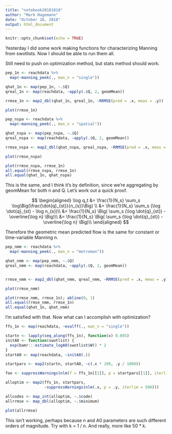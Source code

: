 ```yaml
---
title: "notebook20181018"
author: "Mark Hagemann"
date: "October 18, 2018"
output: html_document
---
```


```r
knitr::opts_chunk$set(echo = TRUE)
```

Yesterday I did some work making functions for characterizing Manning from swotlists. Now I should be able to run them all. 

Still need to push on optimization method, but stats method should work. 

```r
pep_1n <- reachdata %>% 
  map(~manning_peek(., man_n = "single"))

qhat_1n <- map(pep_1n, ~.$Q)
qreal_1n <- map(reachdata, ~apply(.$Q, 2, geomMean))

rrmse_1n <- map2_dbl(qhat_1n, qreal_1n, ~RRMSE(pred = .x, meas = .y))

plot(rrmse_1n)

```


```r
pep_nspa <- reachdata %>% 
  map(~manning_peek(., man_n = "spatial"))

qhat_nspa <- map(pep_nspa, ~.$Q)
qreal_nspa <- map(reachdata, ~apply(.$Q, 2, geomMean))

rrmse_nspa <- map2_dbl(qhat_nspa, qreal_nspa, ~RRMSE(pred = .x, meas = .y))

plot(rrmse_nspa)

plot(rrmse_nspa, rrmse_1n)
all.equal(rrmse_nspa, rrmse_1n)
all.equal(qhat_1n, qhat_nspa)
```

This is the same, and I think it's by definition, since we're aggregating by geomMean for both n and Q. Let's work out a quick proof. 

$$
\begin{aligned}
\log q_t &= \frac{1}{N_s} \sum_s \log\Big(\frac{\dot{q}_{st}}{n_{s}}\Big) \\
&= \frac{1}{N_s} \sum_s (\log \dot{q}_{st} - \log n_{s})\\
&= \frac{1}{N_s} \Big( \sum_s (\log \dot{q}_{st}) - \overline{\log n} \Big)\\
&= \frac{1}{N_s} \Big( \sum_s (\log \dot{q}_{st}) - \overline{\log n} \Big)\\
\end{aligned}
$$

Therefore the geometric mean predicted flow is the same for constant or time-variable Manning n. 


```r
pep_nmm <- reachdata %>% 
  map(~manning_peek(., man_n = "metroman"))

qhat_nmm <- map(pep_nmm, ~.$Q)
qreal_nmm <- map(reachdata, ~apply(.$Q, 2, geomMean))


rrmse_nmm <- map2_dbl(qhat_nmm, qreal_nmm, ~RRMSE(pred = .x, meas = .y))

plot(rrmse_nmm)

plot(rrmse_nmm, rrmse_1n); abline(0, 1)
all.equal(rrmse_nmm, rrmse_1n)
all.equal(qhat_1n, qhat_nmm)
```


I'm satisfied with that. Now what can I accomplish with optimization?

```r
ffs_1n <- map(reachdata, ~evalff(., man_n = "single"))

startn <- lapply(seq_along(ffs_1n), function(x) 0.005)
initA0 <- function(swotlist) {
  exp(bamr:::estimate_logA0(swotlist$W)) * 2
}
startA0 <- map(reachdata, ~initA0(.))

startpars <- map2(startn, startA0, ~c(.x * 100, .y / 1000))

foo <- suppressWarnings(nlm(f = ffs_1n[[1]], p = startpars[[1]], iterlim = 500))

alloptim <- map2(ffs_1n, startpars, 
                 ~suppressWarnings(nlm(.x, p = .y, iterlim = 500)))

allcodes <- map_int(alloptim, ~.$code)
allrrmse <- map_dbl(alloptim, ~.$minimum)

plot(allrrmse)

```

This isn't working, perhaps because n and A0 parameters are such different orders of magnitude. Try with k = 1 / n. And really, more like 50 * k. 

